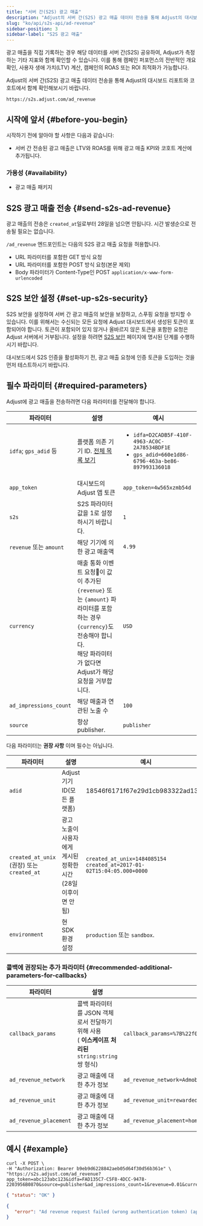 ```yaml
---
title: "서버 간(S2S) 광고 매출"
description: "Adjust의 서버 간(S2S) 광고 매출 데이터 전송을 통해 Adjust의 대시보드 리포트와 코호트에서 함께 확인해보시기 바랍니다."
slug: "ko/api/s2s-api/ad-revenue"
sidebar-position: 3
sidebar-label: "S2S 광고 매출"
---
```


광고 매출을 직접 기록하는 경우 해당 데이터를 서버 간\(S2S\) 공유하여, Adjust가 측정하는 기타 지표와 함께 확인할 수 있습니다. 이를 통해 캠페인 퍼포먼스의 전반적인 개요 확인, 사용자 생애 가치\(LTV\) 계산, 캠페인의 ROAS 또는 ROI 최적화가 가능합니다.

Adjust의 서버 간\(S2S\) 광고 매출 데이터 전송을 통해 Adjust의 대시보드 리포트와 코호트에서 함께 확인해보시기 바랍니다.

<CodeBlock title="엔드포인트" highlight="/ad_revenue">

```text
https://s2s.adjust.com/ad_revenue
```

</CodeBlock>

## 시작에 앞서 {#before-you-begin}

시작하기 전에 알아야 할 사항은 다음과 같습니다:

-  서버 간 전송된 광고 매출은 LTV와 ROAS를 위해 광고 매출 KPI와 코호트 계산에 추가됩니다.

### 가용성 {#availability}

-  광고 매출 패키지

## S2S 광고 매출 전송 {#send-s2s-ad-revenue}

<Callout type="note">

광고 매출의 전송은 `created_at`일로부터 28일을 넘으면 안됩니다. 시간 발생순으로 전송될 필요는 없습니다.

</Callout>

`/ad_revenue` 엔드포인트는 다음의 S2S 광고 매출 요청을 허용합니다.

-  URL 파라미터를 포함한 GET 방식 요청
-  URL 파라미터를 포함한 POST 방식 요청\(본문 제외\)
-  Body 파라미터가 Content\-Type인 POST `application/x-www-form-urlencoded`

## S2S 보안 설정 {#set-up-s2s-security}

S2S 보안을 설정하여 서버 간 광고 매출의 보안을 보장하고, 스푸핑 요청을 방지할 수 있습니다. 이를 위해서는 수신되는 모든 요청에 Adjust 대시보드에서 생성된 토큰이 포함되어야 합니다. 토큰이 포함되어 있지 않거나 올바르지 않은 토큰을 포함한 요청은 Adjust 서버에서 거부됩니다. 설정을 하려면 [S2S 보안](/ko/api/s2s-api/security) 페이지에 명시된 단계를 수행하시기 바랍니다.

<Callout type="note">

대시보드에서 S2S 인증을 활성화하기 전, 광고 매출 요청에 인증 토큰을 도입하는 것을 먼저 테스트하시기 바랍니다.

</Callout>

## 필수 파라미터 {#required-parameters}

Adjust에 광고 매출을 전송하려면 다음 파라미터를 전달해야 합니다.

| 파라미터                | 설명                                                                                                                                                                                 | 예시                                                                                                                  |
| ----------------------- | ------------------------------------------------------------------------------------------------------------------------------------------------------------------------------------ | --------------------------------------------------------------------------------------------------------------------- |
| `idfa`; `gps_adid` 등   | 플랫폼 의존 기기 ID. [전체 목록 보기](https://help.adjust.com/ko/article/server-to-server-events#accepted-identifiers)                                                               | <ul><li>`idfa=D2CADB5F-410F-4963-AC0C-2A78534BDF1E`</li><li>`gps_adid=660e1d86-6796-463a-be86-897993136018`</li></ul> |
| `app_token`             | 대시보드의 Adjust 앱 토큰                                                                                                                                                            | `app_token=4w565xzmb54d`                                                                                              |
| `s2s`                   | S2S 파라미터 값을 1로 설정하시기 바랍니다.                                                                                                                                           | `1`                                                                                                                   |
| `revenue` 또는 `amount` | 해당 기기에 의한 광고 매출액                                                                                                                                                         | `4.99`                                                                                                                |
| `currency`              | 매출 통화 이벤트 요청이 값이 추가된 `{revenue}` 또는 `{amount}` 파라미터를 포함하는 경우 `{currency}`도 전송해야 합니다.<br/>해당 파라미터가 없다면 Adjust가 해당 요청을 거부합니다. | `USD`                                                                                                                 |
| `ad_impressions_count`  | 해당 매출과 연관된 노출 수                                                                                                                                                           | `100`                                                                                                                 |
| `source`                | 항상 publisher.                                                                                                                                                                      | `publisher`                                                                                                           |

다음 파라미터는 **권장 사항** 이며 필수는 아닙니다.

| 파라미터                                     | 설명                                                             | 예시                                                                   |
| -------------------------------------------- | ---------------------------------------------------------------- | ---------------------------------------------------------------------- |
| `adid`                                       | Adjust 기기 ID\(모든 플랫폼\)                                    | 18546f6171f67e29d1cb983322ad1329                                       |
| `created_at_unix` \(권장\) 또는 `created_at` | 광고 노출이 사용자에게 게시된 정확한 시간\(28일 이후이면 안 됨\) | `created_at_unix=1484085154` `created_at=2017-01-02T15:04:05.000+0000` |
| `environment`                                | 현 SDK 환경 설정                                                 | `production` 또는 `sandbox`.                                           |

### 콜백에 권장되는 추가 파라미터 {#recommended-additional-parameters-for-callbacks}

| 파라미터               | 설명                                                                                                    | 예시                                                                     |
| ---------------------- | ------------------------------------------------------------------------------------------------------- | ------------------------------------------------------------------------ |
| `callback_params`      | 콜백 파라미터를 JSON 객체로서 전달하기 위해 사용<br/>\( **이스케이프 처리된** `string:string` 쌍 형식\) | `callback_params=%7B%22f0o%22%3A%22bar%22%2C%20%22bar%22%3A%22baz%22%7D` |
| `ad_revenue_network`   | 광고 매출에 대한 추가 정보                                                                              | `ad_revenue_network=Admob`                                               |
| `ad_revenue_unit`      | 광고 매출에 대한 추가 정보                                                                              | `ad_revenue_unit=rewarded_video`                                         |
| `ad_revenue_placement` | 광고 매출에 대한 추가 정보                                                                              | `ad_revenue_placement=home_screen`                                       |

## 예시 {#example}

```console
curl -X POST \
-H "Authorization: Bearer b9eb9d6228842aeb05d64f30d56b361e" \
"https://s2s.adjust.com/ad_revenue?app_token=abc123abc123&idfa=FAD135C7-C5F8-4DCC-9478-2203956B0870&source=publisher&ad_impressions_count=1&revenue=0.01&currency=USD&s2s=1"
```

<Tabs>
<Tab title="Success" icon="Check">

```json
{ "status": "OK" }
```

</Tab>
<Tab title="오류(Error)" icon="Cross">

```json
{
   "error": "Ad revenue request failed (wrong authentication token) (app_token:abc123abc123)"
}
```

</Tab>
</Tabs>
